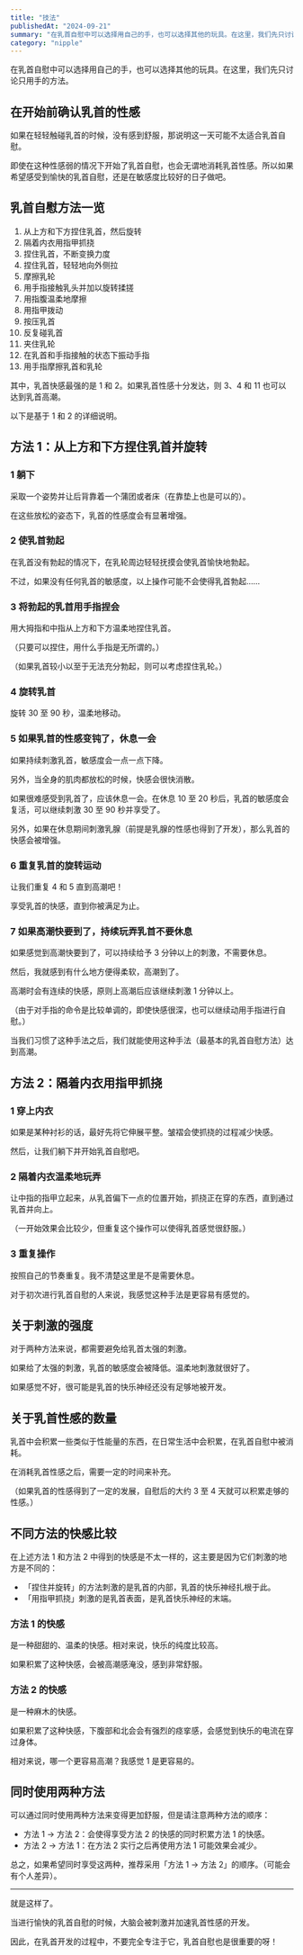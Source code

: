 ```yaml
---
title: "技法"
publishedAt: "2024-09-21"
summary: "在乳首自慰中可以选择用自己的手，也可以选择其他的玩具。在这里，我们先只讨论只用手的方法。"
category: "nipple"
---
```


在乳首自慰中可以选择用自己的手，也可以选择其他的玩具。在这里，我们先只讨论只用手的方法。

## 在开始前确认乳首的性感

如果在轻轻触碰乳首的时候，没有感到舒服，那说明这一天可能不太适合乳首自慰。

即使在这种性感弱的情况下开始了乳首自慰，也会无谓地消耗乳首性感。所以如果希望感受到愉快的乳首自慰，还是在敏感度比较好的日子做吧。

## 乳首自慰方法一览

1. 从上方和下方捏住乳首，然后旋转
2. 隔着内衣用指甲抓挠
3. 捏住乳首，不断变换力度
4. 捏住乳首，轻轻地向外侧拉
5. 摩擦乳轮
6. 用手指接触乳头并加以旋转揉搓
7. 用指腹温柔地摩擦
8. 用指甲拨动
9. 按压乳首
10. 反复碰乳首
11. 夹住乳轮
12. 在乳首和手指接触的状态下振动手指
13. 用手指摩擦乳首和乳轮

其中，乳首快感最强的是 1 和 2。如果乳首性感十分发达，则 3、4 和 11 也可以达到乳首高潮。

以下是基于 1 和 2 的详细说明。

## 方法 1：从上方和下方捏住乳首并旋转

### 1 躺下

采取一个姿势并让后背靠着一个蒲团或者床（在靠垫上也是可以的）。

在这些放松的姿态下，乳首的性感度会有显著增强。

### 2 使乳首勃起

在乳首没有勃起的情况下，在乳轮周边轻轻抚摸会使乳首愉快地勃起。

不过，如果没有任何乳首的敏感度，以上操作可能不会使得乳首勃起……

### 3 将勃起的乳首用手指捏会

用大拇指和中指从上方和下方温柔地捏住乳首。

（只要可以捏住，用什么手指是无所谓的。）

（如果乳首较小以至于无法充分勃起，则可以考虑捏住乳轮。）

### 4 旋转乳首

旋转 30 至 90 秒，温柔地移动。

### 5 如果乳首的性感变钝了，休息一会

如果持续刺激乳首，敏感度会一点一点下降。

另外，当全身的肌肉都放松的时候，快感会很快消散。

如果很难感受到乳首了，应该休息一会。在休息 10 至 20 秒后，乳首的敏感度会复活，可以继续刺激 30 至 90 秒并享受了。

另外，如果在休息期间刺激乳腺（前提是乳腺的性感也得到了开发），那么乳首的快感会被增强。

### 6 重复乳首的旋转运动

让我们重复 4 和 5 直到高潮吧！

享受乳首的快感，直到你被满足为止。

### 7 如果高潮快要到了，持续玩弄乳首不要休息

如果感觉到高潮快要到了，可以持续给予 3 分钟以上的刺激，不需要休息。

然后，我就感到有什么地方便得柔软，高潮到了。

高潮时会有连续的快感，原则上高潮后应该继续刺激 1 分钟以上。

（由于对手指的命令是比较单调的，即使快感很深，也可以继续动用手指进行自慰。）

当我们习惯了这种手法之后，我们就能使用这种手法（最基本的乳首自慰方法）达到高潮。

## 方法 2：隔着内衣用指甲抓挠

### 1 穿上内衣

如果是某种衬衫的话，最好先将它伸展平整。皱褶会使抓挠的过程减少快感。

然后，让我们躺下并开始乳首自慰吧。

### 2 隔着内衣温柔地玩弄

让中指的指甲立起来，从乳首偏下一点的位置开始，抓挠正在穿的东西，直到通过乳首并向上。

（一开始效果会比较少，但重复这个操作可以使得乳首感觉很舒服。）

### 3 重复操作

按照自己的节奏重复。我不清楚这里是不是需要休息。

对于初次进行乳首自慰的人来说，我感觉这种手法是更容易有感觉的。

## 关于刺激的强度

对于两种方法来说，都需要避免给乳首太强的刺激。

如果给了太强的刺激，乳首的敏感度会被降低。温柔地刺激就很好了。



如果感觉不好，很可能是乳首的快乐神经还没有足够地被开发。

## 关于乳首性感的数量

乳首中会积累一些类似于性能量的东西，在日常生活中会积累，在乳首自慰中被消耗。

在消耗乳首性感之后，需要一定的时间来补充。

（如果乳首的性感得到了一定的发展，自慰后的大约 3 至 4 天就可以积累走够的性感。）

## 不同方法的快感比较

在上述方法 1 和方法 2 中得到的快感是不太一样的，这主要是因为它们刺激的地方是不同的：

- 「捏住并旋转」的方法刺激的是乳首的内部，乳首的快乐神经扎根于此。
- 「用指甲抓挠」刺激的是乳首表面，是乳首快乐神经的末端。

### 方法 1 的快感

是一种甜甜的、温柔的快感。相对来说，快乐的纯度比较高。

如果积累了这种快感，会被高潮感淹没，感到非常舒服。

### 方法 2 的快感

是一种麻木的快感。

如果积累了这种快感，下腹部和北会会有强烈的痉挛感，会感觉到快乐的电流在穿过身体。

相对来说，哪一个更容易高潮？我感觉 1 是更容易的。

## 同时使用两种方法

可以通过同时使用两种方法来变得更加舒服，但是请注意两种方法的顺序：

- 方法 1 → 方法 2：会使得享受方法 2 的快感的同时积累方法 1 的快感。
- 方法 2 → 方法 1：在方法 2 实行之后再使用方法 1 可能效果会减少。

总之，如果希望同时享受这两种，推荐采用「方法 1 → 方法 2」的顺序。（可能会有个人差异）。

<!-- # 快感的强化

强化性感的方法在 [这篇文章]() 中有总结。
 -->

---

就是这样了。

当进行愉快的乳首自慰的时候，大脑会被刺激并加速乳首性感的开发。

因此，在乳首开发的过程中，不要完全专注于它，乳首自慰也是很重要的呀！
